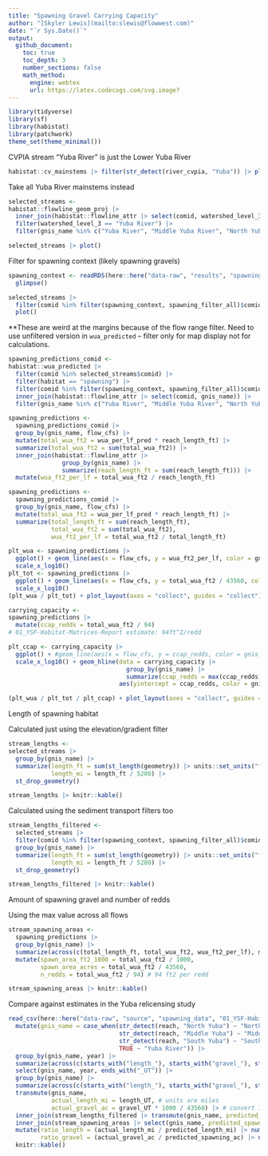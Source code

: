 ```yaml
---
title: "Spawning Gravel Carrying Capacity"
author: "[Skyler Lewis](mailto:slewis@flowwest.com)"
date: "`r Sys.Date()`"
output: 
  github_document:
    toc: true
    toc_depth: 3
    number_sections: false
    math_method:
      engine: webtex
      url: https://latex.codecogs.com/svg.image?
---
```


```r
library(tidyverse)
library(sf)
library(habistat)
library(patchwork)
theme_set(theme_minimal())
```

CVPIA stream "Yuba River" is just the Lower Yuba River

```r
habistat::cv_mainstems |> filter(str_detect(river_cvpia, "Yuba")) |> plot()
```

Take all Yuba River mainstems instead

```r
selected_streams <- 
habistat::flowline_geom_proj |> 
  inner_join(habistat::flowline_attr |> select(comid, watershed_level_3, gnis_name, river_cvpia)) |>
  filter(watershed_level_3 == "Yuba River") |> 
  filter(gnis_name %in% c("Yuba River", "Middle Yuba River", "North Yuba River", "South Yuba River")) 

selected_streams |> plot()
```

Filter for spawning context (likely spawning gravels)

```r
spawning_context <- readRDS(here::here("data-raw", "results", "spawning_context.Rds")) |>
  glimpse()

selected_streams |>
  filter(comid %in% filter(spawning_context, spawning_filter_all)$comid) |>
  plot()

```

**These are weird at the margins because of the flow range filter. Need to use unfiltered version in `wua_predicted` -- filter only for map display not for calculations.

```r
spawning_predictions_comid <- 
habistat::wua_predicted |>
  filter(comid %in% selected_streams$comid) |>
  filter(habitat == "spawning") |>
  filter(comid %in% filter(spawning_context, spawning_filter_all)$comid) |>
  inner_join(habistat::flowline_attr |> select(comid, gnis_name)) |>
  filter(gnis_name %in% c("Yuba River", "Middle Yuba River", "North Yuba River", "South Yuba River"))

spawning_predictions <- 
  spawning_predictions_comid |>
  group_by(gnis_name, flow_cfs) |>
  mutate(total_wua_ft2 = wua_per_lf_pred * reach_length_ft) |>
  summarize(total_wua_ft2 = sum(total_wua_ft2)) |>
  inner_join(habistat::flowline_attr |> 
               group_by(gnis_name) |> 
               summarize(reach_length_ft = sum(reach_length_ft))) |>
  mutate(wua_ft2_per_lf = total_wua_ft2 / reach_length_ft)

spawning_predictions <- 
  spawning_predictions_comid |>
  group_by(gnis_name, flow_cfs) |>
  mutate(total_wua_ft2 = wua_per_lf_pred * reach_length_ft) |>
  summarize(total_length_ft = sum(reach_length_ft),
            total_wua_ft2 = sum(total_wua_ft2),
            wua_ft2_per_lf = total_wua_ft2 / total_length_ft) 

plt_wua <- spawning_predictions |>
  ggplot() + geom_line(aes(x = flow_cfs, y = wua_ft2_per_lf, color = gnis_name)) + 
  scale_x_log10()
plt_tot <- spawning_predictions |>
  ggplot() + geom_line(aes(x = flow_cfs, y = total_wua_ft2 / 43560, color = gnis_name)) + 
  scale_x_log10()
(plt_wua / plt_tot) + plot_layout(axes = "collect", guides = "collect")
```


```r
carrying_capacity <- 
spawning_predictions |>
  mutate(ccap_redds = total_wua_ft2 / 94) 
# 01_YSF-Habitat-Matrices-Report estimate: 94ft^2/redd

plt_ccap <- carrying_capacity |>
  ggplot() + #geom_line(aes(x = flow_cfs, y = ccap_redds, color = gnis_name)) + 
  scale_x_log10() + geom_hline(data = carrying_capacity |> 
                                 group_by(gnis_name) |> 
                                 summarize(ccap_redds = max(ccap_redds)), 
                               aes(yintercept = ccap_redds, color = gnis_name)) 

(plt_wua / plt_tot / plt_ccap) + plot_layout(axes = "collect", guides = "collect")
```

Length of spawning habitat

Calculated just using the elevation/gradient filter

```r
stream_lengths <- 
selected_streams |>
  group_by(gnis_name) |>
  summarize(length_ft = sum(st_length(geometry)) |> units::set_units("ft") |> units::drop_units(),
            length_mi = length_ft / 5280) |>
  st_drop_geometry()

stream_lengths |> knitr::kable()
```

Calculated using the sediment transport filters too

```r
stream_lengths_filtered <- 
  selected_streams |>
  filter(comid %in% filter(spawning_context, spawning_filter_all)$comid) |>
  group_by(gnis_name) |>
  summarize(length_ft = sum(st_length(geometry)) |> units::set_units("ft") |> units::drop_units(),
            length_mi = length_ft / 5280) |>
  st_drop_geometry()

stream_lengths_filtered |> knitr::kable()
```

Amount of spawning gravel and number of redds

Using the max value across all flows

```r
stream_spawning_areas <- 
  spawning_predictions |>
  group_by(gnis_name) |>
  summarize(across(c(total_length_ft, total_wua_ft2, wua_ft2_per_lf), max)) |>
  mutate(spawn_area_ft2_1000 = total_wua_ft2 / 1000,
         spawn_area_acres = total_wua_ft2 / 43560,
         n_redds = total_wua_ft2 / 94) # 94 ft2 per redd

stream_spawning_areas |> knitr::kable()
```

Compare against estimates in the Yuba relicensing study

```r
read_csv(here::here("data-raw", "source", "spawning_data", "01_YSF-Habitat-Matrices-Report_table8_data.csv"), col_types = "cnnnnnnnnnnn") |>
  mutate(gnis_name = case_when(str_detect(reach, "North Yuba") ~ "North Yuba River",
                               str_detect(reach, "Middle Yuba") ~ "Middle Yuba River",
                               str_detect(reach, "South Yuba") ~ "South Yuba River",
                               TRUE ~ "Yuba River")) |>
  group_by(gnis_name, year) |>
  summarize(across(c(starts_with("length_"), starts_with("gravel_"), starts_with("redds_")), function(x) sum(x, na.rm=T))) |>
  select(gnis_name, year, ends_with("_UT")) |>
  group_by(gnis_name) |>
  summarize(across(c(starts_with("length_"), starts_with("gravel_"), starts_with("redds_")), mean)) |>
  transmute(gnis_name,
            actual_length_mi = length_UT, # units are miles
            actual_gravel_ac = gravel_UT * 1000 / 43560) |> # convert 1000 ft2 to ft2 to acres) |>
  inner_join(stream_lengths_filtered |> transmute(gnis_name, predicted_length_mi = length_mi)) |>
  inner_join(stream_spawning_areas |> select(gnis_name, predicted_spawning_ac = spawn_area_acres)) |>
  mutate(ratio_length = (actual_length_mi / predicted_length_mi) |> num(digits = 2),
         ratio_gravel = (actual_gravel_ac / predicted_spawning_ac) |> num(digits = 2)) |>
  knitr::kable()
```
